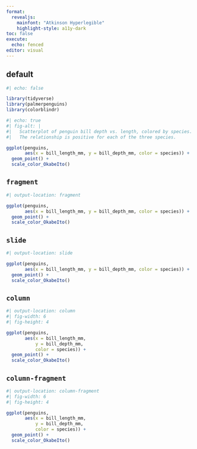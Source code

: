 ```yaml
---
format: 
  revealjs:
    mainfont: "Atkinson Hyperlegible"
    highlight-style: a11y-dark
toc: false
execute: 
  echo: fenced
editor: visual
---
```


## default

```r
#| echo: false

library(tidyverse)
library(palmerpenguins)
library(colorblindr)
```

```r
#| echo: true
#| fig-alt: |
#|   Scatterplot of penguin bill depth vs. length, colored by species.
#|   The relationship is positive for each of the three species.

ggplot(penguins, 
       aes(x = bill_length_mm, y = bill_depth_mm, color = species)) +
  geom_point() +
  scale_color_OkabeIto()
```

## `fragment`

```r
#| output-location: fragment

ggplot(penguins, 
       aes(x = bill_length_mm, y = bill_depth_mm, color = species)) +
  geom_point() +
  scale_color_OkabeIto()
```

## `slide`

```r
#| output-location: slide

ggplot(penguins, 
       aes(x = bill_length_mm, y = bill_depth_mm, color = species)) +
  geom_point() +
  scale_color_OkabeIto()
```

## `column`

```r
#| output-location: column
#| fig-width: 6
#| fig-height: 4

ggplot(penguins, 
       aes(x = bill_length_mm, 
           y = bill_depth_mm, 
           color = species)) +
  geom_point() +
  scale_color_OkabeIto()
```

## `column-fragment`

```r
#| output-location: column-fragment
#| fig-width: 6
#| fig-height: 4

ggplot(penguins, 
       aes(x = bill_length_mm, 
           y = bill_depth_mm, 
           color = species)) +
  geom_point() +
  scale_color_OkabeIto()
```
